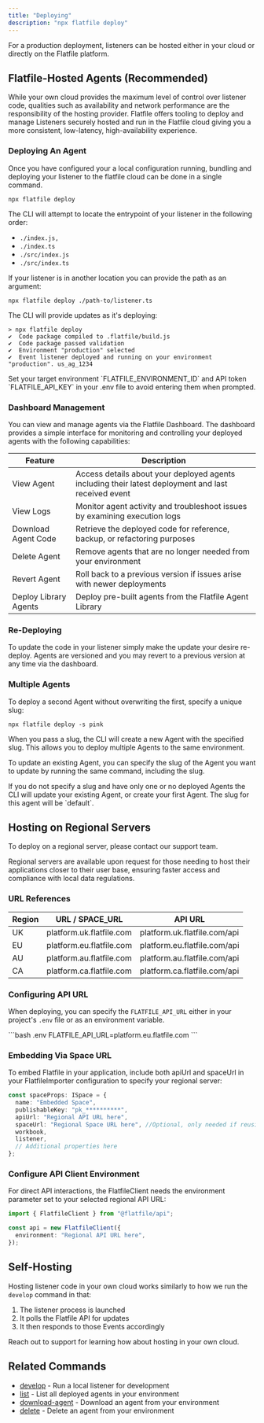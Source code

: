 ```yaml
---
title: "Deploying"
description: "npx flatfile deploy"
---
```


<Snippet file="shared/dxpbanner.mdx" />

For a production deployment, listeners can be hosted either in your cloud or
directly on the Flatfile platform.

## Flatfile-Hosted Agents  (Recommended)

While your own cloud provides the maximum level of control over listener code,
qualities such as availability and network performance are the responsibility of
the hosting provider. Flatfile offers tooling to deploy and manage Listeners securely hosted
and run in the Flatfile cloud giving you a more consistent, low-latency, high-availability
experience.

### Deploying An Agent

Once you have configured your a local configuration running, bundling and deploying 
your listener to the flatfile cloud can be done in a single command.

```
npx flatfile deploy
```

The CLI will attempt to locate the entrypoint of your listener in the following order:
  - `./index.js,` 
  - `./index.ts`
  - `./src/index.js`
  - `./src/index.ts`

If your listener is in another location you can provide the path as an argument:

```
npx flatfile deploy ./path-to/listener.ts
```

The CLI will provide updates as it's deploying:

```terminal
> npx flatfile deploy
✔  Code package compiled to .flatfile/build.js
✔  Code package passed validation
✔  Environment "production" selected
✔  Event listener deployed and running on your environment "production". us_ag_1234
```

<Tip>
  Set your target environment `FLATFILE_ENVIRONMENT_ID` and API token `FLATFILE_API_KEY` in your .env file to avoid entering them when prompted.
</Tip>

### Dashboard Management

You can view and manage agents via the Flatfile Dashboard. The dashboard provides a simple interface for monitoring and controlling your deployed agents with the following capabilities:

| Feature | Description |
|---------|-------------|
| View Agent | Access details about your deployed agents including their latest deployment and last received event |
| View Logs | Monitor agent activity and troubleshoot issues by examining execution logs |
| Download Agent Code | Retrieve the deployed code for reference, backup, or refactoring purposes |
| Delete Agent | Remove agents that are no longer needed from your environment |
| Revert Agent | Roll back to a previous version if issues arise with newer deployments |
| Deploy Library Agents | Deploy pre-built agents from the Flatfile Agent Library | 

### Re-Deploying

To update the code in your listener simply make the update your desire re-deploy. 
Agents are versioned and you may revert to a previous version at any time via the dashboard.

### Multiple Agents

To deploy a second Agent without overwriting the first, specify a unique slug:

```terminal
npx flatfile deploy -s pink
```

When you pass a slug, the CLI will create a new Agent with the specified
slug. This allows you to deploy multiple Agents to the same environment.

To update an existing Agent, you can specify the slug of the Agent you want to
update by running the same command, including the slug.

<Note>
  If you do not specify a slug and have only one or no deployed Agents the CLI
  will update your existing Agent, or create your first Agent. The slug for this
  agent will be `default`.
</Note>

## Hosting on Regional Servers

<Tip>
  To deploy on a regional server, please contact our support team.
</Tip>

Regional servers are available upon request for those needing to host their
applications closer to their user base, ensuring faster access and compliance
with local data regulations. 

### URL References

| Region | URL / SPACE_URL          | API URL                      | 
| ------ | ------------------------ | ---------------------------- | 
| UK     | platform.uk.flatfile.com | platform.uk.flatfile.com/api |
| EU     | platform.eu.flatfile.com | platform.eu.flatfile.com/api |
| AU     | platform.au.flatfile.com | platform.au.flatfile.com/api |
| CA     | platform.ca.flatfile.com | platform.ca.flatfile.com/api |

### Configuring API URL

When deploying, you can specify the `FLATFILE_API_URL` either in your project's
`.env` file or as an environment variable.

<CodeGroup>
```bash .env
FLATFILE_API_URL=platform.eu.flatfile.com
```
</CodeGroup>


### Embedding Via Space URL

To embed Flatfile in your application, include both apiUrl and spaceUrl in your
FlatfileImporter configuration to specify your regional server:

```typescript
const spaceProps: ISpace = {
  name: "Embedded Space",
  publishableKey: "pk_**********",
  apiUrl: "Regional API URL here",
  spaceUrl: "Regional Space URL here", //Optional, only needed if reusing a space
  workbook,
  listener,
  // Additional properties here
};
```

### Configure API Client Environment 

For direct API interactions, the FlatfileClient needs the environment parameter
set to your selected regional API URL:

```ts
import { FlatfileClient } from "@flatfile/api";

const api = new FlatfileClient({
  environment: "Regional API URL here",
});
```

## Self-Hosting

Hosting listener code in your own cloud works similarly to how we run the
`develop` command in that:

1. The listener process is launched
2. It polls the Flatfile API for updates
3. It then responds to those Events accordingly

Reach out to support for learning how about hosting in your own cloud.

## Related Commands

- [develop](/documentation/core-libraries/cli/develop) - Run a local listener for development
- [list](/documentation/core-libraries/cli/agent-management#listing-agents) - List all deployed agents in your environment
- [download-agent](/documentation/core-libraries/cli/agent-management#downloading-agents) - Download an agent from your environment
- [delete](/documentation/core-libraries/cli/agent-management#delete-an-agent) - Delete an agent from your environment